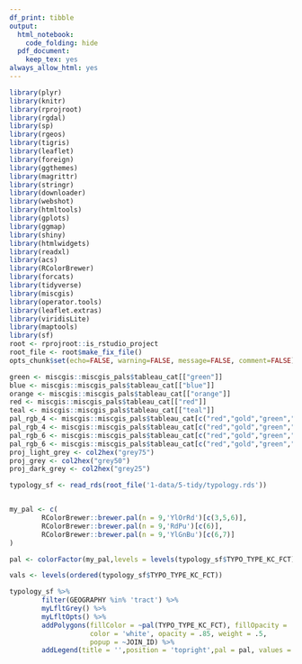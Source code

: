 ```yaml
---
df_print: tibble
output:
  html_notebook:
    code_folding: hide
  pdf_document:
    keep_tex: yes
always_allow_html: yes
---
```


```r
library(plyr)
library(knitr)
library(rprojroot)
library(rgdal)
library(sp)
library(rgeos)
library(tigris)
library(leaflet)
library(foreign)
library(ggthemes)
library(magrittr)
library(stringr)
library(downloader)
library(webshot)
library(htmltools)
library(gplots)
library(ggmap)
library(shiny)
library(htmlwidgets)
library(readxl)
library(acs)
library(RColorBrewer)
library(forcats)
library(tidyverse)
library(miscgis)
library(operator.tools)
library(leaflet.extras)
library(viridisLite)
library(maptools) 
library(sf)
root <- rprojroot::is_rstudio_project
root_file <- root$make_fix_file()
opts_chunk$set(echo=FALSE, warning=FALSE, message=FALSE, comment=FALSE)
```


```r
green <- miscgis::miscgis_pals$tableau_cat[["green"]]
blue <- miscgis::miscgis_pals$tableau_cat[["blue"]]
orange <- miscgis::miscgis_pals$tableau_cat[["orange"]]
red <- miscgis::miscgis_pals$tableau_cat[["red"]]
teal <- miscgis::miscgis_pals$tableau_cat[["teal"]]
pal_rgb_4 <- miscgis::miscgis_pals$tableau_cat[c("red","gold","green","blue")] %>% unlist %>% palette()
pal_rgb_4 <- miscgis::miscgis_pals$tableau_cat[c("red","gold","green","blue")] %>% unlist %>% palette()
pal_rgb_6 <- miscgis::miscgis_pals$tableau_cat[c("red","gold","green","blue","orange","purple")] %>% unlist %>% palette()
pal_rgb_6 <- miscgis::miscgis_pals$tableau_cat[c("red","gold","green","blue","orange","purple")] %>% unlist %>% palette()
proj_light_grey <- col2hex("grey75")
proj_grey <- col2hex("grey50")
proj_dark_grey <- col2hex("grey25")
```


```r

typology_sf <- read_rds(root_file('1-data/5-tidy/typology.rds'))


my_pal <- c(
        RColorBrewer::brewer.pal(n = 9,'YlOrRd')[c(3,5,6)],
        RColorBrewer::brewer.pal(n = 9,'RdPu')[c(6)],
        RColorBrewer::brewer.pal(n = 9,'YlGnBu')[c(6,7)]
)

pal <- colorFactor(my_pal,levels = levels(typology_sf$TYPO_TYPE_KC_FCT), ordered = TRUE,na.color = 'transparent')

vals <- levels(ordered(typology_sf$TYPO_TYPE_KC_FCT))

typology_sf %>% 
        filter(GEOGRAPHY %in% 'tract') %>% 
        myLfltGrey() %>% 
        myLfltOpts() %>%  
        addPolygons(fillColor = ~pal(TYPO_TYPE_KC_FCT), fillOpacity = .75, smoothFactor = 0,
                    color = 'white', opacity = .85, weight = .5,
                    popup = ~JOIN_ID) %>%
        addLegend(title = '',position = 'topright',pal = pal, values = ~TYPO_TYPE_KC_FCT, opacity = .75)




```
